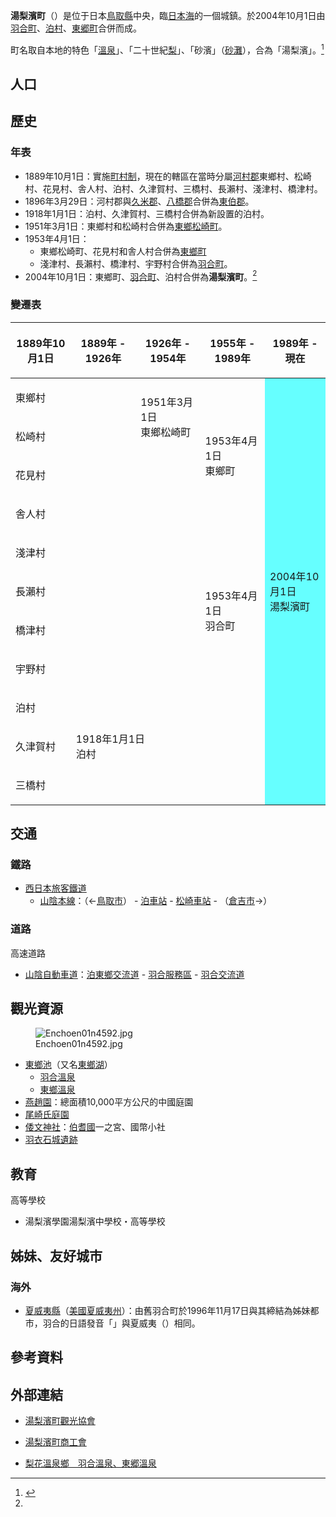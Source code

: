 {{日本町村
| 自治體名=湯梨濱
| 町村=町
| 圖像 = [[File:Lake_Togo05bb3200.jpg|240px]]
| 圖像說明=[[東鄉池|東鄉池]]（東鄉湖）
| 町村章=
| 日文原名=湯梨浜町
| 平假名=ゆりはまちょう
| 羅馬字拼音=Yurihama-chō
| 都道府縣=鳥取縣
| 支廳=
| 郡=東伯郡
| 編號=31370-0
| 面積=77.94
| 邊界未定=
| 人口=17,697
| 統計時間=2011年11月30日
| 自治體=[[鳥取市|鳥取市]]、[[倉吉市|倉吉市]]、[[三朝町|三朝町]]、[[北榮町|北榮町]]
| 樹=[[梨|梨]]
| 花=洞庭藍
| 鳥=[[紫壽帶鳥|紫壽帶鳥]]
| 其他象徵物=
| 其他象徵=
| 首長=宮脇正道
| 卸任日期=2014年10月1日
| 議員數=17
| 郵遞區號=682-0792
| 所在地=東伯郡湯梨濱町久留19番地1
| 電話號碼=858-35-3111
| 外部連結=http://www.yurihama.jp/
| 經度=
| 緯度=
| 地圖=[[File:Yurihama_in_Tottori_Prefecture_Ja.svg|250px]]
| 註記=人口：[http://www.yurihama.jp/page.cgi?p=140 湯梨濱町官方網頁]
}}
'''湯梨濱町'''（{{jpn|j=湯梨浜町|hg=ゆりはまちょう|rm=Yurihama chō|f=y}}）是位于日本[[鳥取縣|鳥取縣]]中央，臨[[日本海|日本海]]的一個城鎮。於2004年10月1日由[[羽合町|羽合町]]、[[泊村_(鳥取縣)|泊村]]、[[東鄉町_(鳥取縣)|東郷町]]合併而成。

町名取自本地的特色「[[溫泉|溫泉]]」、「二十世紀[[梨|梨]]」、「砂濱」（[[砂灘|砂灘]]），合為「湯梨濱」。<ref name=brief>{{cite web| publisher=湯梨濱町公所| title=まちの概要| url=http://www.yurihama.jp/page.cgi?p=139| language=ja| accessdate=2012-01-03| deadurl=yes| archiveurl=https://web.archive.org/web/20110708151416/http://www.yurihama.jp/page.cgi?p=139| archivedate=2011-07-08}}</ref>

== 人口 ==

{{日本人口統計| location=Yurihama, Tottori}}

==歷史==
===年表===
* 1889年10月1日：實施[[町村制|町村制]]，現在的轄區在當時分屬[[河村郡|河村郡]]東鄉村、松崎村、花見村、舎人村、泊村、久津賀村、三橋村、長瀨村、淺津村、橋津村。
* 1896年3月29日：河村郡與[[久米郡_(鳥取縣)|久米郡]]、[[八橋郡|八橋郡]]合併為[[東伯郡|東伯郡]]。
* 1918年1月1日：泊村、久津賀村、三橋村合併為新設置的泊村。
* 1951年3月1日：東鄉村和松崎村合併為[[東鄉松崎町|東鄉松崎町]]。
* 1953年4月1日：
** 東鄉松崎町、花見村和舎人村合併為[[東鄉町|東鄉町]]
** 淺津村、長瀨村、橋津村、宇野村合併為[[羽合町|羽合町]]。
* 2004年10月1日：東鄉町、[[羽合町|羽合町]]、泊村合併為'''湯梨濱町'''。<ref name=brief/>

===變遷表===
{| class="wikitable" style="font-size:x-small"
! 1889年10月1日
! 1889年 - 1926年
! colspan=2 | 1926年 - 1954年
! 1955年 - 1989年
! 1989年 - 現在
! 現在
|-
| colspan=2 | 東鄉村
| rowspan=2 | 1951年3月1日<br />東鄉松崎町
| rowspan=4 colspan=2 | 1953年4月1日<br />東鄉町
| style="background-color:#6ff;" rowspan=11 colspan=2 | 2004年10月1日<br />湯梨濱町
|-
| colspan=2 | 松崎村
|-
| colspan=3 | 花見村
|-
| colspan=3 | 舎人村
|-
| colspan=3 | 淺津村
| rowspan=4 colspan=2 | 1953年4月1日<br />羽合町
|-
| colspan=3 | 長瀨村
|-
| colspan=3 | 橋津村
|-
| colspan=3 | 宇野村
|-
| 泊村
| rowspan=3 colspan=4 | 1918年1月1日<br />泊村
|-
| 久津賀村
|-
| 三橋村
|}

==交通==
===鐵路===
* [[西日本旅客鐵道|西日本旅客鐵道]]
** [[山陰本線|山陰本線]]：（←[[鳥取市|鳥取市]]） - [[泊車站_(鳥取縣)|泊車站]] - [[松崎車站_(鳥取縣)|松崎車站]] - （[[倉吉市|倉吉市]]→）

===道路===
; 高速道路
* [[山陰自動車道|山陰自動車道]]：[[泊東鄉交流道|泊東鄉交流道]] - [[羽合服務區|羽合服務區]] - [[羽合交流道|羽合交流道]]

==觀光資源==
[[File:Enchoen01n4592.jpg|thumb]]
* [[東鄉池|東鄉池]]（又名[[東鄉湖|東鄉湖]]）
** [[羽合溫泉|羽合溫泉]]
** [[東鄉溫泉|東鄉溫泉]]
* [[燕趙園|燕趙園]]：總面積10,000平方公尺的中國庭園
* [[尾崎氏庭園|尾崎氏庭園]]
* [[倭文神社|倭文神社]]：[[伯耆國|伯耆國]]一之宮、國幣小社
* [[羽衣石城遺跡|羽衣石城遺跡]]

==教育==
; 高等學校
* 湯梨濱學園湯梨濱中學校・高等學校

==姊妹、友好城市==
===海外===
* {{Flagicon|USA}} [[夏威夷縣|夏威夷縣]]（[[美國|美國]][[夏威夷州|夏威夷州]]）：由舊羽合町於1996年11月17日與其締結為姊妹都市，羽合的日語發音「{{jpn|hg=はわい|rm=Hawai|link=no}}」與夏威夷（{{jpn|kk=ハワイ|rm=Hawai|link=no}}）相同。

== 參考資料 ==
{{Reflist}}

==外部連結==
{{commonscat|Yurihama, Tottori}}
* {{Ja}} [https://web.archive.org/web/20120112093744/http://www.yurihama.jp/kankou/ 湯梨濱町觀光協會]
* {{Ja}} [http://www2.torichu.ne.jp/~yurihm-s/ 湯梨濱町商工會] {{Wayback|url=http://www2.torichu.ne.jp/~yurihm-s/ |date=20110910013835 }}
* {{Ja}} [http://www.hawai-togo.jp/ 梨花溫泉鄉　羽合溫泉、東郷溫泉] {{Wayback|url=http://www.hawai-togo.jp/ |date=20120103092345 }}

{{鳥取縣}}